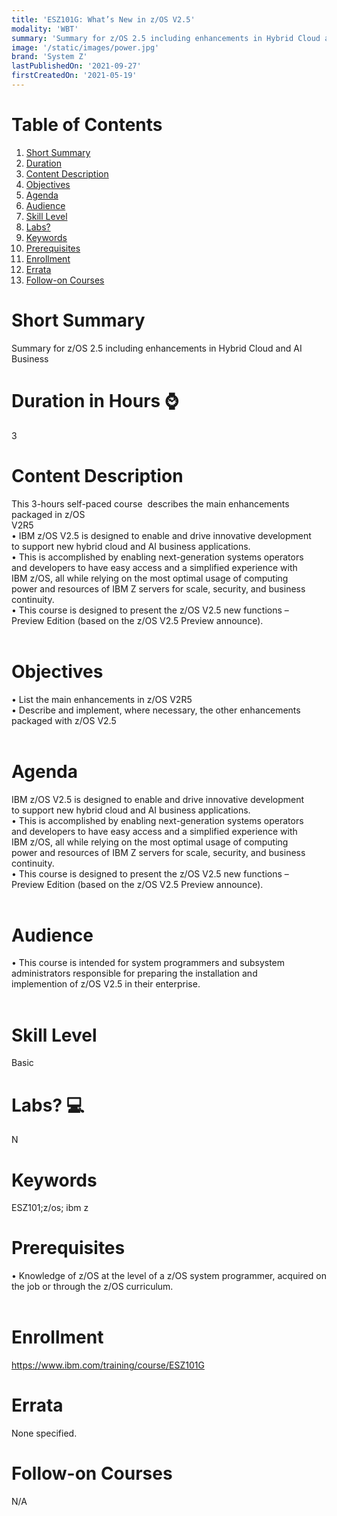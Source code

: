```yaml
---
title: 'ESZ101G: What’s New in z/OS V2.5'
modality: 'WBT'
summary: 'Summary for z/OS 2.5 including enhancements in Hybrid Cloud and AI Business'
image: '/static/images/power.jpg'
brand: 'System Z'
lastPublishedOn: '2021-09-27'
firstCreatedOn: '2021-05-19'
---
```

# Table of Contents
1.  [Short Summary](#short-summary)
2.  [Duration](#duration-in-hours-)
3.  [Content Description](#content-description)
4.  [Objectives](#objectives)
5.  [Agenda](#agenda)
6.  [Audience](#audience)
7.  [Skill Level](#skill-level)
8.  [Labs?](#labs-)
9.  [Keywords](#keywords)
10. [Prerequisites](#prerequisites)
11. [Enrollment](#enrollment)
12. [Errata](#errata)
13. [Follow-on Courses](#follow-on-courses)

# Short Summary
Summary for z/OS 2.5 including enhancements in Hybrid Cloud and AI Business

# Duration in Hours ⌚
3

# Content Description
<p>This 3-hours self-paced course &nbsp;describes the main enhancements packaged in z/OS<br />V2R5<br />• IBM z/OS V2.5 is designed to enable and drive innovative development<br />to support new hybrid cloud and AI business applications.<br />• This is accomplished by enabling next-generation systems operators<br />and developers to have easy access and a simplified experience with<br />IBM z/OS, all while relying on the most optimal usage of computing<br />power and resources of IBM Z servers for scale, security, and business<br />continuity.<br />• This course is designed to present the z/OS V2.5 new functions –<br />Preview Edition (based on the z/OS V2.5 Preview announce).<br />&nbsp;</p>

# Objectives
<p>• List the main enhancements in z/OS V2R5<br />• Describe and implement, where necessary, the other enhancements packaged with z/OS V2.5<br />&nbsp;</p>

# Agenda
<p>IBM z/OS V2.5 is designed to enable and drive innovative development<br />to support new hybrid cloud and AI business applications.<br />• This is accomplished by enabling next-generation systems operators<br />and developers to have easy access and a simplified experience with<br />IBM z/OS, all while relying on the most optimal usage of computing<br />power and resources of IBM Z servers for scale, security, and business<br />continuity.<br />• This course is designed to present the z/OS V2.5 new functions –<br />Preview Edition (based on the z/OS V2.5 Preview announce).<br />&nbsp;</p>

# Audience
<p>• This course is intended for system programmers and subsystem<br />administrators responsible for preparing the installation and<br />implemention of z/OS V2.5 in their enterprise.<br />&nbsp;</p>

# Skill Level
Basic               

# Labs? 💻
N

# Keywords
ESZ101;z/os; ibm z

# Prerequisites
<p>• Knowledge of z/OS at the level of a z/OS system programmer, acquired on<br />the job or through the z/OS curriculum.<br />&nbsp;</p>

# Enrollment
https://www.ibm.com/training/course/ESZ101G

# Errata
None specified.

# Follow-on Courses
N/A

